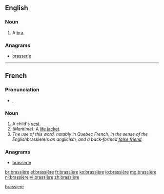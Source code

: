 ==English==

===Noun===
{{en-noun}}

# {{context|dated|lang=en}} A [[bra]].

===Anagrams===
* [[brasserie#English|brasserie]]

[[Category:English terms spelled with È|brassiere]]

----

==French==

===Pronunciation===
* {{IPA|/bʁa.sjɛʁ/|lang=fr}}, {{X-SAMPA|/bRa.sjER/}}

===Noun===
{{fr-noun|f|sort=brassiere}}

# A child's [[vest]].
# ''(Maritime):'' A [[life jacket]].
# ''The use of this word, notably in Quebec French, in the sense of the English ''brassiere'' is an anglicism, and a back-formed [[false friend]].''

===Anagrams===
* [[brasserie#French|brasserie]]

[[br:brassière]]
[[el:brassière]]
[[fr:brassière]]
[[ko:brassière]]
[[io:brassière]]
[[mg:brassière]]
[[nl:brassière]]
[[vi:brassière]]
[[zh:brassière]]